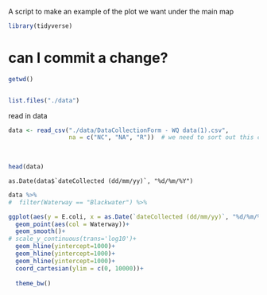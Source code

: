 
A script to make an example of the plot we want under the main map

```{r}

library(tidyverse) 

```

# can I commit a change?

```{r}

getwd()


list.files("./data")
```


read in data


```{r}

data <- read_csv("./data/DataCollectionForm - WQ data(1).csv",
                 na = c("NC", "NA", "R"))  # we need to sort out this coding of NC and R 
                 
                 

head(data)
```


```{}
as.Date(data$`dateCollected (dd/mm/yy)`, "%d/%m/%Y")

```

```{r}

data %>%
#  filter(Waterway == "Blackwater") %>%

ggplot(aes(y = E.coli, x = as.Date(`dateCollected (dd/mm/yy)`, "%d/%m/%Y")))+
  geom_point(aes(col = Waterway))+
  geom_smooth()+
# scale_y_continuous(trans='log10')+
  geom_hline(yintercept=1000)+
  geom_hline(yintercept=1000)+
  geom_hline(yintercept=1000)+
  coord_cartesian(ylim = c(0, 10000))+
  
  theme_bw()


```



























